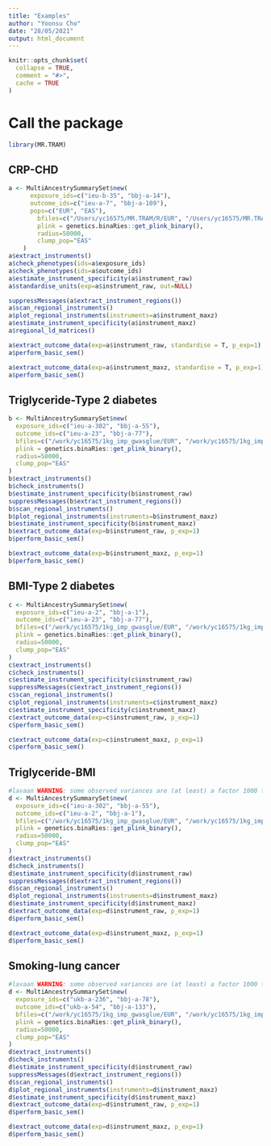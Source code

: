 ```yaml
---
title: "Examples"
author: "Yoonsu Cho"
date: "28/05/2021"
output: html_document
---
```


```r
knitr::opts_chunk$set(
  collapse = TRUE,
  comment = "#>",
  cache = TRUE
)
```

# Call the package
```r
library(MR.TRAM)
```

## CRP-CHD
```r
a <- MultiAncestrySummarySet$new(
      exposure_ids=c("ieu-b-35", "bbj-a-14"),
      outcome_ids=c("ieu-a-7", "bbj-a-109"), 
      pops=c("EUR", "EAS"),
  		bfiles=c("/Users/yc16575/MR.TRAM/R/EUR", "/Users/yc16575/MR.TRAM/R/EAS"), 		
  		plink = genetics.binaRies::get_plink_binary(), 		
  		radius=50000, 
  		clump_pop="EAS"
	)
a$extract_instruments()
a$check_phenotypes(ids=a$exposure_ids)
a$check_phenotypes(ids=a$outcome_ids)
a$estimate_instrument_specificity(a$instrument_raw)
a$standardise_units(exp=a$instrument_raw, out=NULL)

suppressMessages(a$extract_instrument_regions())
a$scan_regional_instruments()
a$plot_regional_instruments(instruments=a$instrument_maxz)
a$estimate_instrument_specificity(a$instrument_maxz)
a$regional_ld_matrices()

a$extract_outcome_data(exp=a$instrument_raw, standardise = T, p_exp=1)
a$perform_basic_sem()

a$extract_outcome_data(exp=a$instrument_maxz, standardise = T, p_exp=1)
a$perform_basic_sem()
```


## Triglyceride-Type 2 diabetes
```r
b <- MultiAncestrySummarySet$new(
  exposure_ids=c("ieu-a-302", "bbj-a-55"), 
  outcome_ids=c("ieu-a-23", "bbj-a-77"), 
  bfiles=c("/work/yc16575/1kg_imp_gwasglue/EUR", "/work/yc16575/1kg_imp_gwasglue/EAS"), 
  plink = genetics.binaRies::get_plink_binary(), 
  radius=50000, 
  clump_pop="EAS"
)
b$extract_instruments()
b$check_instruments()
b$estimate_instrument_specificity(b$instrument_raw)
suppressMessages(b$extract_instrument_regions())
b$scan_regional_instruments()
b$plot_regional_instruments(instruments=b$instrument_maxz)
b$estimate_instrument_specificity(b$instrument_maxz)
b$extract_outcome_data(exp=b$instrument_raw, p_exp=1)
b$perform_basic_sem()

b$extract_outcome_data(exp=b$instrument_maxz, p_exp=1)
b$perform_basic_sem()
```

 
## BMI-Type 2 diabetes
```r
c <- MultiAncestrySummarySet$new(
  exposure_ids=c("ieu-a-2", "bbj-a-1"), 
  outcome_ids=c("ieu-a-23", "bbj-a-77"), 
  bfiles=c("/work/yc16575/1kg_imp_gwasglue/EUR", "/work/yc16575/1kg_imp_gwasglue/EAS"), 
  plink = genetics.binaRies::get_plink_binary(), 
  radius=50000, 
  clump_pop="EAS"
)
c$extract_instruments()
c$check_instruments()
c$estimate_instrument_specificity(c$instrument_raw)
suppressMessages(c$extract_instrument_regions())
c$scan_regional_instruments()
c$plot_regional_instruments(instruments=c$instrument_maxz)
c$estimate_instrument_specificity(c$instrument_maxz)
c$extract_outcome_data(exp=c$instrument_raw, p_exp=1)
c$perform_basic_sem()

c$extract_outcome_data(exp=c$instrument_maxz, p_exp=1)
c$perform_basic_sem()
```




## Triglyceride-BMI
```r
#lavaan WARNING: some observed variances are (at least) a factor 1000 times larger than others; use varTable(fit) to investigate  
d <- MultiAncestrySummarySet$new(
  exposure_ids=c("ieu-a-302", "bbj-a-55"), 
  outcome_ids=c("ieu-a-2", "bbj-a-1"), 
  bfiles=c("/work/yc16575/1kg_imp_gwasglue/EUR", "/work/yc16575/1kg_imp_gwasglue/EAS"), 
  plink = genetics.binaRies::get_plink_binary(), 
  radius=50000, 
  clump_pop="EAS"
)
d$extract_instruments()
d$check_instruments()
d$estimate_instrument_specificity(d$instrument_raw)
suppressMessages(d$extract_instrument_regions())
d$scan_regional_instruments()
d$plot_regional_instruments(instruments=d$instrument_maxz)
d$estimate_instrument_specificity(d$instrument_maxz)
d$extract_outcome_data(exp=d$instrument_raw, p_exp=1)
d$perform_basic_sem()

d$extract_outcome_data(exp=d$instrument_maxz, p_exp=1)
d$perform_basic_sem()
```


## Smoking-lung cancer
```r
#lavaan WARNING: some observed variances are (at least) a factor 1000 times larger than others; use varTable(fit) to investigate  
d <- MultiAncestrySummarySet$new(
  exposure_ids=c("ukb-a-236", "bbj-a-78"), 
  outcome_ids=c("ukb-a-54", "bbj-a-133"), 
  bfiles=c("/work/yc16575/1kg_imp_gwasglue/EUR", "/work/yc16575/1kg_imp_gwasglue/EAS"), 
  plink = genetics.binaRies::get_plink_binary(), 
  radius=50000, 
  clump_pop="EAS"
)
d$extract_instruments()
d$check_instruments()
d$estimate_instrument_specificity(d$instrument_raw)
suppressMessages(d$extract_instrument_regions())
d$scan_regional_instruments()
d$plot_regional_instruments(instruments=d$instrument_maxz)
d$estimate_instrument_specificity(d$instrument_maxz)
d$extract_outcome_data(exp=d$instrument_raw, p_exp=1)
d$perform_basic_sem()

d$extract_outcome_data(exp=d$instrument_maxz, p_exp=1)
d$perform_basic_sem()
```
